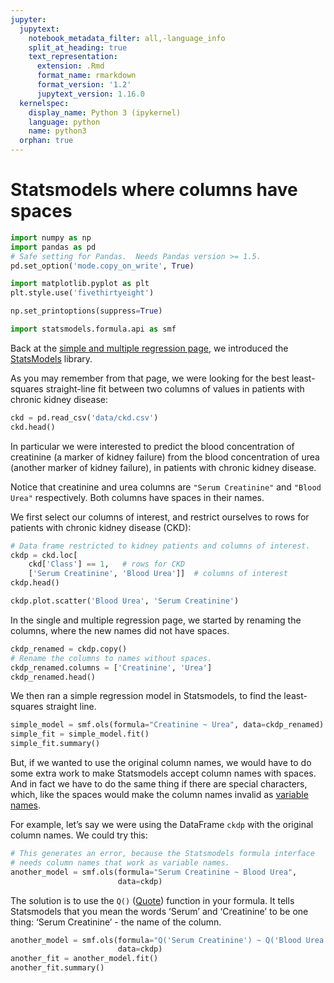 ```yaml
---
jupyter:
  jupytext:
    notebook_metadata_filter: all,-language_info
    split_at_heading: true
    text_representation:
      extension: .Rmd
      format_name: rmarkdown
      format_version: '1.2'
      jupytext_version: 1.16.0
  kernelspec:
    display_name: Python 3 (ipykernel)
    language: python
    name: python3
  orphan: true
---
```


# Statsmodels where columns have spaces

```python
import numpy as np
import pandas as pd
# Safe setting for Pandas.  Needs Pandas version >= 1.5.
pd.set_option('mode.copy_on_write', True)

import matplotlib.pyplot as plt
plt.style.use('fivethirtyeight')

np.set_printoptions(suppress=True)

import statsmodels.formula.api as smf
```

Back at the [simple and multiple regression page](single_multiple), we introduced the [StatsModels](https://www.statsmodels.org) library.

As you may remember from that page, we were looking for the best
least-squares straight-line fit between two columns of values in
patients with chronic kidney disease:

```python
ckd = pd.read_csv('data/ckd.csv')
ckd.head()
```

In particular we were interested to predict the blood concentration of creatinine (a marker of kidney failure) from the blood concentration of urea (another marker of kidney failure), in patients with chronic kidney disease.

Notice that creatinine and urea columns are `"Serum Creatinine"`
and `"Blood Urea"` respectively.  Both columns have spaces in their names.

We first select our columns of interest, and restrict ourselves to rows for patients with chronic kidney disease (CKD):

```python
# Data frame restricted to kidney patients and columns of interest.
ckdp = ckd.loc[
    ckd['Class'] == 1,   # rows for CKD
    ['Serum Creatinine', 'Blood Urea']]  # columns of interest
ckdp.head()
```

```python
ckdp.plot.scatter('Blood Urea', 'Serum Creatinine')
```

In the single and multiple regression page, we started by renaming
the columns, where the new names did not have spaces.

```python
ckdp_renamed = ckdp.copy()
# Rename the columns to names without spaces.
ckdp_renamed.columns = ['Creatinine', 'Urea']
ckdp_renamed.head()
```

We then ran a simple regression model in Statsmodels, to find the least-squares straight line.

```python
simple_model = smf.ols(formula="Creatinine ~ Urea", data=ckdp_renamed)
simple_fit = simple_model.fit()
simple_fit.summary()
```

But, if we wanted to use the original column names, we would have to do some
extra work to make Statsmodels accept column names with spaces.  And in fact we
have to do the same thing if there are special characters, which, like the
spaces would make the column names invalid as [variable
names](../code-basics/Names.Rmd).

For example, let's say we were using the DataFrame `ckdp` with the original
column names.  We could try this:

```python
# This generates an error, because the Statsmodels formula interface
# needs column names that work as variable names.
another_model = smf.ols(formula="Serum Creatinine ~ Blood Urea",
                        data=ckdp)
```

The solution is to use the `Q()`
([Quote](https://patsy.readthedocs.io/en/latest/builtins-reference.html#patsy.builtins.Q))
function in your formula.  It tells Statsmodels that you mean the words 'Serum'
and 'Creatinine' to be one thing: 'Serum Creatinine' - the name of the column.

```python
another_model = smf.ols(formula="Q('Serum Creatinine') ~ Q('Blood Urea')",
                        data=ckdp)
another_fit = another_model.fit()
another_fit.summary()
```
